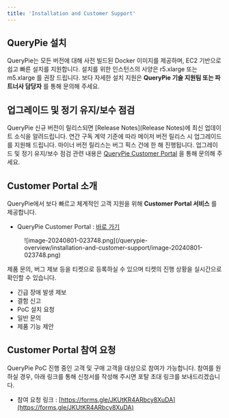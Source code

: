 ```yaml
---
title: 'Installation and Customer Support'
---
```


## QueryPie 설치

QueryPie는 모든 버전에 대해 사전 빌드된 Docker 이미지를 제공하며, EC2 기반으로 쉽고 빠른 설치를 지원합니다. 설치를 위한 인스턴스의 사양은 r5.xlarge 또는 m5.xlarge 를 권장 드립니다. 보다 자세한 설치 지원은  **QueryPie 기술 지원팀 또는 파트너사 담당자** 를 통해 문의해 주세요.


## 업그레이드 및 정기 유지/보수 점검

QueryPie 신규 버전이 릴리스되면 [Release Notes](Release Notes)에 최신 업데이트 소식을 알려드립니다. 연간 구독 계약 기준에 따라 메이저 버전 릴리스 시 업그레이드를 지원해 드립니다. 마이너 버전 릴리스는 버그 픽스 건에 한 해 진행됩니다. 업그레이드 및 정기 유지/보수 점검 관련 내용은 [QueryPie Customer Portal](https://chequer.atlassian.net/servicedesk/customer/portals) 을 통해 문의해 주세요.


## Customer Portal 소개

QueryPie에서 보다 빠르고 체계적인 고객 지원을 위해  **Customer Portal 서비스** 를 제공합니다.

* QueryPie Customer Portal : [바로 가기](https://chequer.atlassian.net/servicedesk/customer/)

<figure data-layout="center" data-align="center">
![image-20240801-023748.png](/querypie-overview/installation-and-customer-support/image-20240801-023748.png)
</figure>

제품 문의, 버그 제보 등을 티켓으로 등록하실 수 있으며 티켓의 진행 상황을 실시간으로 확인할 수 있습니다.

* 긴급 장애 발생 제보
* 결함 신고 
* PoC 설치 요청 
* 일반 문의
* 제품 기능 제안 


## Customer Portal 참여 요청

QueryPie PoC 진행 중인 고객 및 구매 고객을 대상으로 참여가 가능합니다. 참여를 원하실 경우, 아래 링크를 통해 신청서를 작성해 주시면 포탈 초대 링크를 보내드리겠습니다.

* 참여 요청 링크 : [https://forms.gle/JKUtKR4ARbcy8XuDA](https://forms.gle/JKUtKR4ARbcy8XuDA) 


